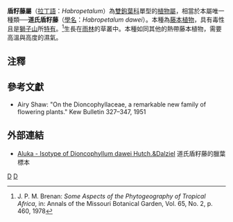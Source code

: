 {{Speciesbox
| name = 道氏盾籽藤
| taxon = Habropetalum dawei
| binomial_authority = ([[约翰·哈钦松|Hutch.]] & {{tsl|en|John McEwan Dalziel|John McEwan Dalziel|Dalz.}}) [[赫伯特·肯尼斯·艾里·肖|Airy Shaw]] (1951)
}}
'''盾籽藤屬'''（[[拉丁語|拉丁語]]：''Habropetalum''）為[[雙鉤葉科|雙鉤葉科]]單型的[[植物|植物]][[屬|屬]]，相當於本屬唯一種類──'''道氏盾籽藤'''（[[學名|學名]]：''Habropetalum dawei''）。本種為[[攀緣植物|藤本植物]]，具有毒性且是[[塞拉利昂|獅子山]]所[[特有種|特有]]。<ref>J. P. M. Brenan: ''Some Aspects of the Phytogeography of Tropical Africa'', in: Annals of the Missouri Botanical Garden, Vol. 65, No. 2, p. 460, 1978</ref>生長在[[雨林|雨林]]的草叢中。本種如同其他的熱帶藤本植物，需要高溫與高度的濕氣。

== 注釋 ==
{{Reflist}}

== 參考文獻 ==
<div class="references-small">
* Airy Shaw: "On the Dioncophyllaceae, a remarkable new family of flowering plants." Kew Bulletin 327–347, 1951
</div>

== 外部連結 ==
* {{en}} [http://www.aluka.org/action/showMetadata?doi=10.5555/AL.AP.SPECIMEN.B%2010%200154971&pgs= Aluka - Isotype of Dioncophyllum dawei Hutch.&Dalziel]{{dead link|date=2018年4月 |bot=InternetArchiveBot |fix-attempted=yes }} 道氏盾籽藤的臘葉標本
{{Taxonbar|from=Q147604}}

[[Category:双钩叶科|D]]
[[Category:盾籽藤属|D]]